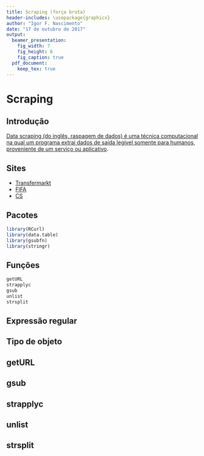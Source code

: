 ```yaml
---
title: Scraping (força bruta)
header-includes: \usepackage{graphicx}
author: "Igor F. Nascimento"
date: "17 de outubro de 2017"
output:
  beamer_presentation:
    fig_width: 7
    fig_height: 6
    fig_caption: true
  pdf_document:
    keep_tex: true
---
```



# Scraping


## Introdução {.flexbox .vcenter}

[Data scraping (do inglês, raspagem de dados) é uma técnica computacional na qual um programa extrai dados de saída legível somente para humanos, proveniente de um serviço ou aplicativo](https://pt.wikipedia.org/wiki/Screen_scraping).

## Sites {.flexbox .vcenter}


 - [Transfermarkt](https://www.transfermarkt.com/spielbericht/index/spielbericht/1028929)
 - [FIFA](https://www.fifaindex.com/pt-br/)
 - [CS](https://www.hltv.org/stats)
 
 
## Pacotes {.flexbox .vcenter}

 
```r

library(RCurl)
library(data.table)
library(gsubfn)
library(stringr)

```

## Funções {.flexbox .vcenter}

 
```r

getURL
strapplyc
gsub
unlist
strsplit

```


## Expressão regular {.flexbox .vcenter}

## Tipo de objeto {.flexbox .vcenter}

## getURL {.flexbox .vcenter}

## gsub {.flexbox .vcenter}

## strapplyc {.flexbox .vcenter}

## unlist {.flexbox .vcenter}

## strsplit {.flexbox .vcenter}


